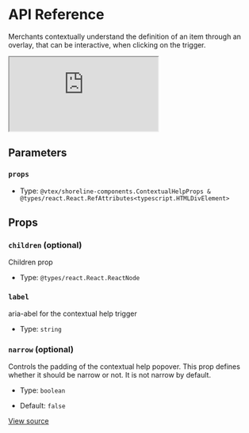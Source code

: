# API Reference

Merchants contextually understand the definition of an item through an overlay, that can be interactive, when clicking on the trigger.

<iframe src="https://620e870c28c4ae003a705d42-mmbtzdzquu.chromatic.com/?path=/story/shoreline-components-contextual-help--playground&full=1&shortcuts=false&singleStory=true" 
        style={{"width":"100%","height":600,"border":0,"borderRadius":4}}></iframe>

## Parameters

### `props`

- Type: `@vtex/shoreline-components.ContextualHelpProps & @types/react.React.RefAttributes<typescript.HTMLDivElement>`

## Props

### `children` (optional)

Children prop

- Type: `@types/react.React.ReactNode`

### `label`

aria-abel for the contextual help trigger

- Type: `string`

### `narrow` (optional)

Controls the padding of the contextual help popover.
This prop defines whether it should be narrow or not.
It is not narrow by default.

- Type: `boolean`

- Default: `false`

[View source](https://github.com/vtex/shoreline/blob/492ad42c7/packages/components/src/contextual-help/contextual-help.tsx#L17)
